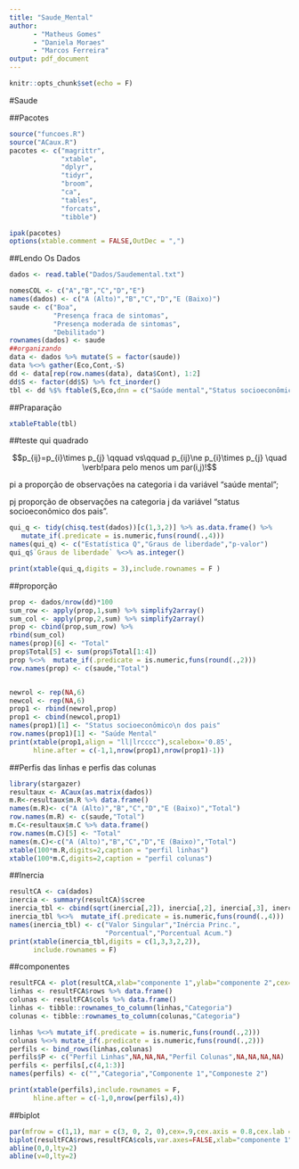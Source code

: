 ```yaml
---
title: "Saude_Mental"
author:
      - "Matheus Gomes"
      - "Daniela Moraes"
      - "Marcos Ferreira"
output: pdf_document
---
```


```r
knitr::opts_chunk$set(echo = F)

```

#Saude

##Pacotes
```r
source("funcoes.R")
source("ACaux.R")
pacotes <- c("magrittr",
             "xtable",
             "dplyr",
             "tidyr",
             "broom",
             "ca",
             "tables",
             "forcats",
             "tibble")

ipak(pacotes)
options(xtable.comment = FALSE,OutDec = ",")
```

##Lendo Os Dados

```r
dados <- read.table("Dados/Saudemental.txt")

nomesCOL <- c("A","B","C","D","E")
names(dados) <- c("A (Alto)","B","C","D","E (Baixo)")
saude <- c("Boa",
           "Presença fraca de sintomas",
           "Presença moderada de sintomas",
           "Debilitado")
rownames(dados) <- saude
##organizando
data <- dados %>% mutate(S = factor(saude))
data %<>% gather(Eco,Cont,-S)
dd <- data[rep(row.names(data), data$Cont), 1:2]
dd$S <- factor(dd$S) %>% fct_inorder()
tbl <- dd %$% ftable(S,Eco,dnn = c("Saúde mental","Status socioeconômico dos pais"))


```

##Praparação

```r
xtableFtable(tbl)
```

##teste qui quadrado

$$p_{ij}=p_{i}\times p_{j} \qquad vs\qquad p_{ij}\ne p_{i}\times p_{j} \quad
\verb!para pelo menos um par(i,j)!$$

pi a proporção de observações na categoria i da variável “saúde mental”;

pj proporção de
observações na categoria j da variável “status socioeconômico dos pais”.


```r
qui_q <- tidy(chisq.test(dados))[c(1,3,2)] %>% as.data.frame() %>% 
   mutate_if(.predicate = is.numeric,funs(round(.,4)))
names(qui_q) <- c("Estatística Q","Graus de liberdade","p-valor")
qui_q$`Graus de liberdade` %<>% as.integer()

print(xtable(qui_q,digits = 3),include.rownames = F )
```

##proporção

```r
prop <- dados/nrow(dd)*100
sum_row <- apply(prop,1,sum) %>% simplify2array()
sum_col <- apply(prop,2,sum) %>% simplify2array()
prop <- cbind(prop,sum_row) %>% 
rbind(sum_col)
names(prop)[6] <- "Total"
prop$Total[5] <- sum(prop$Total[1:4])
prop %<>%  mutate_if(.predicate = is.numeric,funs(round(.,2)))
row.names(prop) <- c(saude,"Total")


newrol <- rep(NA,6)
newcol <- rep(NA,6)
prop1 <- rbind(newrol,prop) 
prop1 <- cbind(newcol,prop1)
names(prop1)[1] <- "Status socioeconômico\n dos pais"
row.names(prop1)[1] <- "Saúde Mental"
print(xtable(prop1,align = "ll|lrcccc"),scalebox='0.85',
      hline.after = c(-1,1,nrow(prop1),nrow(prop1)-1))
```


##Perfis das linhas e perfis das colunas

```r
library(stargazer)
resultaux <- ACaux(as.matrix(dados))
m.R<-resultaux$m.R %>% data.frame()
names(m.R)<- c("A (Alto)","B","C","D","E (Baixo)","Total")
row.names(m.R) <- c(saude,"Total")
m.C<-resultaux$m.C %>% data.frame()
row.names(m.C)[5] <- "Total"
names(m.C)<-c("A (Alto)","B","C","D","E (Baixo)","Total")
xtable(100*m.R,digits=2,caption = "perfil linhas")
xtable(100*m.C,digits=2,caption = "perfil colunas")

```



##Inercia

```r

resultCA <- ca(dados)
inercia <- summary(resultCA)$scree
inercia_tbl <- cbind(sqrt(inercia[,2]), inercia[,2], inercia[,3], inercia[,4]) %>% data.frame()
inercia_tbl %<>%  mutate_if(.predicate = is.numeric,funs(round(.,4)))
names(inercia_tbl) <- c("Valor Singular","Inércia Princ.",
                        "Porcentual","Porcentual Acum.")
print(xtable(inercia_tbl,digits = c(1,3,3,2,2)), 
      include.rownames = F)
```

##componentes

```r
resultFCA <- plot(resultCA,xlab="componente 1",ylab="componente 2",cex=1.2)
linhas <- resultFCA$rows %>% data.frame() 
colunas <- resultFCA$cols %>% data.frame() 
linhas <- tibble::rownames_to_column(linhas,"Categoria")
colunas <- tibble::rownames_to_column(colunas,"Categoria")

linhas %<>% mutate_if(.predicate = is.numeric,funs(round(.,2)))
colunas %<>% mutate_if(.predicate = is.numeric,funs(round(.,2)))
perfils <- bind_rows(linhas,colunas)
perfils$P <- c("Perfil Linhas",NA,NA,NA,"Perfil Colunas",NA,NA,NA,NA)
perfils <- perfils[,c(4,1:3)]
names(perfils) <- c("","Categoria","Componente 1","Componeste 2")

print(xtable(perfils),include.rownames = F, 
      hline.after = c(-1,0,nrow(perfils),4))
```


##biplot

```r
par(mfrow = c(1,1), mar = c(3, 0, 2, 0),cex=.9,cex.axis = 0.8,cex.lab = 1.1,mgp = c(1.5, .5, 0))
biplot(resultFCA$rows,resultFCA$cols,var.axes=FALSE,xlab="componente 1", ylab="componente 2",xlim=c(-.2,0.2))
abline(0,0,lty=2)
abline(v=0,lty=2)
```


